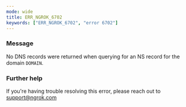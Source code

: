```yaml
---
mode: wide
title: ERR_NGROK_6702
keywords: ["ERR_NGROK_6702", "error 6702"]
---
```



### Message

No DNS records were returned when querying for an NS record for the domain `DOMAIN`.

<ErrorDetails />

### Further help

If you're having trouble resolving this error, please reach out to [support@ngrok.com](mailto:support@ngrok.com?subject=Help%20with%20ERR_NGROK_6702)
